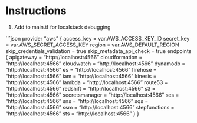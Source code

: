 
# Instructions

1. Add to main.tf for localstack debugging

```json
provider "aws" {
  access_key                  = var.AWS_ACCESS_KEY_ID
  secret_key                  = var.AWS_SECRET_ACCESS_KEY
  region                      = var.AWS_DEFAULT_REGION
  skip_credentials_validation = true
  skip_metadata_api_check     = true
  endpoints {
    apigateway     = "http://localhost:4566"
    cloudformation = "http://localhost:4566"
    cloudwatch     = "http://localhost:4566"
    dynamodb       = "http://localhost:4566"
    es             = "http://localhost:4566"
    firehose       = "http://localhost:4566"
    iam            = "http://localhost:4566"
    kinesis        = "http://localhost:4566"
    lambda         = "http://localhost:4566"
    route53        = "http://localhost:4566"
    redshift       = "http://localhost:4566"
    s3             = "http://localhost:4566"
    secretsmanager = "http://localhost:4566"
    ses            = "http://localhost:4566"
    sns            = "http://localhost:4566"
    sqs            = "http://localhost:4566"
    ssm            = "http://localhost:4566"
    stepfunctions  = "http://localhost:4566"
    sts            = "http://localhost:4566"
  }
}
